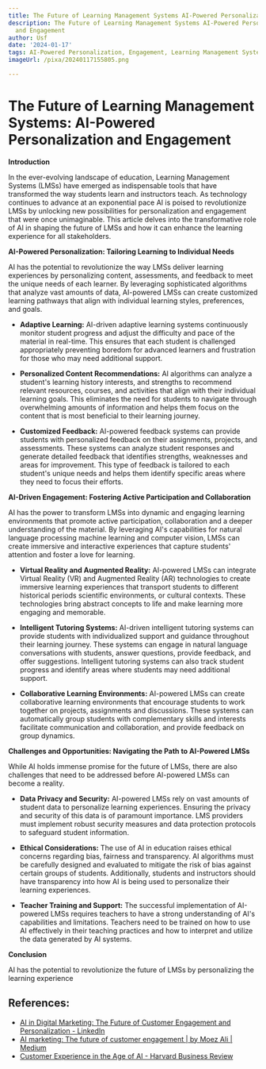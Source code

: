 ```yaml
---
title: The Future of Learning Management Systems AI-Powered Personalization and Engagement
description: The Future of Learning Management Systems AI-Powered Personalization
  and Engagement
author: Usf
date: '2024-01-17'
tags: AI-Powered Personalization, Engagement, Learning Management Systems
imageUrl: /pixa/20240117155805.png

---
```

# The Future of Learning Management Systems: AI-Powered Personalization  and Engagement

**Introduction**

In the ever-evolving landscape  of education, Learning Management Systems (LMSs) have emerged as indispensable tools that have transformed  the way students learn and instructors teach. As  technology continues to advance at  an exponential pace AI is poised to revolutionize LMSs by  unlocking new possibilities for personalization and engagement that  were once unimaginable. This article delves into the transformative role of AI in shaping the future of LMSs  and how it can enhance the learning experience  for all stakeholders.

**AI-Powered Personalization: Tailoring Learning to Individual Needs**

AI has the potential to revolutionize the way LMSs deliver learning experiences by personalizing content, assessments, and feedback to meet the unique needs of  each learner. By leveraging sophisticated algorithms that analyze vast amounts  of data,  AI-powered LMSs can create customized learning pathways that align  with individual learning  styles, preferences, and goals.

* **Adaptive  Learning:** AI-driven adaptive learning systems continuously monitor student progress and adjust the difficulty and pace of the material in  real-time.  This ensures that each student is  challenged appropriately preventing boredom for advanced  learners and  frustration for those who may  need additional support.

* **Personalized Content Recommendations:**  AI algorithms can analyze a student's learning history interests, and strengths to recommend relevant resources, courses, and activities that align with their individual  learning goals. This eliminates the need for students to  navigate through overwhelming  amounts of information  and helps them focus on the content that is most beneficial to their learning journey.

* **Customized Feedback:** AI-powered feedback systems can provide students with  personalized  feedback  on their assignments,  projects, and assessments. These systems can analyze student responses and generate detailed feedback that identifies strengths, weaknesses and areas for improvement. This type  of feedback is tailored to each student's unique needs and helps them identify specific  areas where they need to focus their efforts.

**AI-Driven Engagement: Fostering Active Participation and Collaboration**

AI has the power to transform LMSs into dynamic and engaging learning environments that promote active participation, collaboration and a deeper understanding of  the material. By leveraging  AI's  capabilities for natural language processing machine learning  and  computer vision, LMSs can create immersive and  interactive experiences that capture students' attention and foster a love for learning.

* **Virtual Reality and Augmented Reality:** AI-powered LMSs can integrate Virtual Reality (VR) and Augmented Reality (AR) technologies to create immersive learning experiences that transport students to different historical periods scientific environments,  or cultural contexts.  These technologies bring abstract concepts to life and make learning more engaging and memorable.

* **Intelligent Tutoring Systems:** AI-driven intelligent tutoring systems can provide students with individualized support and guidance throughout their learning journey. These systems can  engage in  natural language  conversations with students, answer questions, provide feedback,  and offer  suggestions.  Intelligent tutoring systems can also  track student progress and identify areas where students may need additional  support.

* **Collaborative Learning Environments:**  AI-powered LMSs can create collaborative learning environments that encourage  students to work together on projects, assignments and discussions.  These systems can automatically group students with  complementary skills and interests facilitate communication and collaboration, and provide feedback on group dynamics.

**Challenges  and  Opportunities: Navigating  the Path to AI-Powered LMSs**

While AI  holds immense promise for the future of LMSs, there are also challenges that need  to be addressed  before AI-powered LMSs can become a reality.

*  **Data Privacy and Security:** AI-powered LMSs rely on vast amounts of student data to personalize learning experiences. Ensuring the privacy and security  of this data is of paramount importance. LMS providers must  implement robust security measures and data  protection protocols to safeguard student information.

* **Ethical Considerations:** The use of AI in  education raises ethical concerns regarding bias, fairness and transparency.  AI algorithms must be  carefully designed and evaluated to mitigate the risk of bias against certain groups of students. Additionally, students and instructors should have transparency into how AI is being used to personalize their learning experiences.

* **Teacher Training and Support:** The successful implementation of AI-powered LMSs requires teachers to have a  strong  understanding of AI's capabilities and limitations. Teachers  need to be trained on how to use AI effectively in their teaching practices and how to interpret and utilize the data generated by AI systems.

**Conclusion**

AI  has the potential to revolutionize the future of LMSs by personalizing the learning experience

## References:
- [AI in Digital Marketing: The Future of Customer Engagement and Personalization - LinkedIn](https://www.linkedin.com/pulse/ai-digital-marketing-future-customer-engagement-rajat-jain)
- [AI marketing: The future of customer engagement | by Moez Ali | Medium](https://moez-62905.medium.com/ai-marketing-the-future-of-customer-engagement-f720c9be8212)
- [Customer Experience in the Age of AI - Harvard Business Review](https://hbr.org/2022/03/customer-experience-in-the-age-of-ai)
